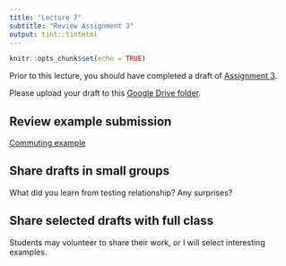 ```yaml
---
title: "Lecture 7"
subtitle: "Review Assignment 3"
output: tint::tintHtml
---
```


```r
knitr::opts_chunk$set(echo = TRUE)
```

Prior to this lecture, you should have completed a draft of 
[Assignment 3](https://c-voulgaris.github.io/SES-5215-F22/unit-3/assignment-3.html){target="_blank"}.

Please upload your draft to this [Google Drive folder](https://drive.google.com/drive/folders/1f8pG5x47bU2lhBuUp4TppMtRX-kBGd-0?usp=sharing){target="_blank"}.

## Review example submission

[Commuting example](https://c-voulgaris.github.io/SES-5215-F22/Examples/a2-crashes.pdf){target="_blank"}

## Share drafts in small groups

What did you learn from testing relationship? Any surprises?

## Share selected drafts with full class

Students may volunteer to share their work, or I will select interesting
examples.